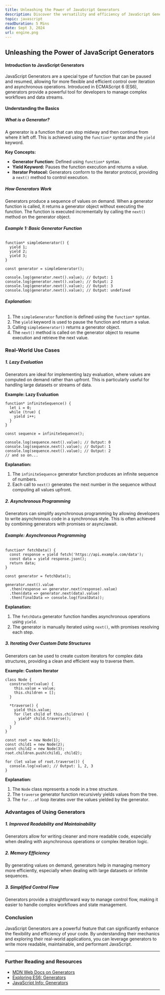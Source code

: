 ```yaml
---
title: Unleashing the Power of JavaScript Generators
description: Discover the versatility and efficiency of JavaScript Generators. Learn how they work, explore real-world applications, and understand the benefits they bring to modern web development.
topic: javascript
readDuration: 5 Mins
date: Sept 3, 2024
url: engine.png
---
```


## **Unleashing the Power of JavaScript Generators**

#### **Introduction to JavaScript Generators**

JavaScript Generators are a special type of function that can be paused and resumed, allowing for more flexible and efficient control over iteration and asynchronous operations. Introduced in ECMAScript 6 (ES6), generators provide a powerful tool for developers to manage complex workflows and data streams.

#### **Understanding the Basics**

##### **What is a Generator?**

A generator is a function that can stop midway and then continue from where it left off. This is achieved using the `function*` syntax and the `yield` keyword.

**Key Concepts:**

- **Generator Function:** Defined using `function*` syntax.
- **Yield Keyword:** Pauses the function execution and returns a value.
- **Iterator Protocol:** Generators conform to the iterator protocol, providing a `next()` method to control execution.

##### **How Generators Work**

Generators produce a sequence of values on demand. When a generator function is called, it returns a generator object without executing the function. The function is executed incrementally by calling the `next()` method on the generator object.

###### **Example 1: Basic Generator Function**

```
function* simpleGenerator() {
  yield 1;
  yield 2;
  yield 3;
}

const generator = simpleGenerator();

console.log(generator.next().value); // Output: 1
console.log(generator.next().value); // Output: 2
console.log(generator.next().value); // Output: 3
console.log(generator.next().value); // Output: undefined
```

###### **Explanation:**

1. The `simpleGenerator` function is defined using the `function*` syntax.
2. The `yield` keyword is used to pause the function and return a value.
3. Calling `simpleGenerator()` returns a generator object.
4. The `next()` method is called on the generator object to resume execution and retrieve the next value.

### **Real-World Use Cases**

##### **1. Lazy Evaluation**

Generators are ideal for implementing lazy evaluation, where values are computed on demand rather than upfront. This is particularly useful for handling large datasets or streams of data.

**Example: Lazy Evaluation**

```
function* infiniteSequence() {
  let i = 0;
  while (true) {
    yield i++;
  }
}

const sequence = infiniteSequence();

console.log(sequence.next().value); // Output: 0
console.log(sequence.next().value); // Output: 1
console.log(sequence.next().value); // Output: 2
// and so on...
```

**Explanation:**

1. The `infiniteSequence` generator function produces an infinite sequence of numbers.
2. Each call to `next()` generates the next number in the sequence without computing all values upfront.

##### **2. Asynchronous Programming**

Generators can simplify asynchronous programming by allowing developers to write asynchronous code in a synchronous style. This is often achieved by combining generators with promises or async/await.

###### **Example: Asynchronous Programming**

```
function* fetchData() {
  const response = yield fetch('https://api.example.com/data');
  const data = yield response.json();
  return data;
}

const generator = fetchData();

generator.next().value
  .then(response => generator.next(response).value)
  .then(data => generator.next(data).value)
  .then(finalData => console.log(finalData));
```

**Explanation:**

1. The `fetchData` generator function handles asynchronous operations using `yield`.
2. The generator is manually iterated using `next()`, with promises resolving each step.

##### **3. Iterating Over Custom Data Structures**

Generators can be used to create custom iterators for complex data structures, providing a clean and efficient way to traverse them.

**Example: Custom Iterator**

```
class Node {
  constructor(value) {
    this.value = value;
    this.children = [];
  }

  *traverse() {
    yield this.value;
    for (let child of this.children) {
      yield* child.traverse();
    }
  }
}

const root = new Node(1);
const child1 = new Node(2);
const child2 = new Node(3);
root.children.push(child1, child2);

for (let value of root.traverse()) {
  console.log(value); // Output: 1, 2, 3
}
```

**Explanation:**

1. The `Node` class represents a node in a tree structure.
2. The `traverse` generator function recursively yields values from the tree.
3. The `for...of` loop iterates over the values yielded by the generator.

### **Advantages of Using Generators**

##### **1. Improved Readability and Maintainability**

Generators allow for writing cleaner and more readable code, especially when dealing with asynchronous operations or complex iteration logic.

##### **2. Memory Efficiency**

By generating values on demand, generators help in managing memory more efficiently, especially when dealing with large datasets or infinite sequences.

##### **3. Simplified Control Flow**

Generators provide a straightforward way to manage control flow, making it easier to handle complex workflows and state management.

### **Conclusion**

JavaScript Generators are a powerful feature that can significantly enhance the flexibility and efficiency of your code. By understanding their mechanics and exploring their real-world applications, you can leverage generators to write more readable, maintainable, and performant JavaScript.

---

### **Further Reading and Resources**

- [MDN Web Docs on Generators](https://developer.mozilla.org/en-US/docs/Web/JavaScript/Reference/Statements/function*)
- [Exploring ES6: Generators](https://exploringjs.com/es6/ch_generators.html)
- [JavaScript Info: Generators](https://javascript.info/generators)

---